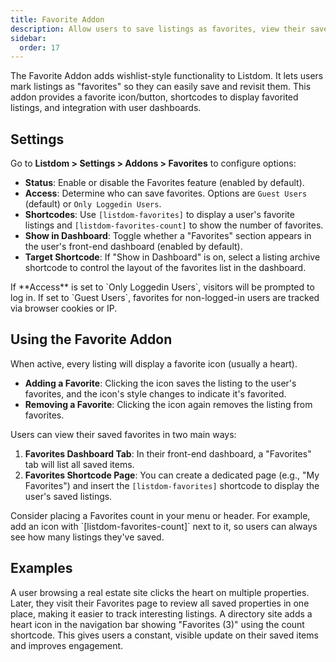 ```yaml
---
title: Favorite Addon
description: Allow users to save listings as favorites, view their saved listings, and display favorite counts.
sidebar:
  order: 17
---
```


The Favorite Addon <Badge text="Pro" /> adds wishlist-style functionality to Listdom. It lets users mark listings as "favorites" so they can easily save and revisit them. This addon provides a favorite icon/button, shortcodes to display favorited listings, and integration with user dashboards.

## Settings
Go to **Listdom > Settings > Addons > Favorites** to configure options:

- **Status**: Enable or disable the Favorites feature (enabled by default).
- **Access**: Determine who can save favorites. Options are `Guest Users` (default) or `Only Loggedin Users`.
- **Shortcodes**: Use `[listdom-favorites]` to display a user's favorite listings and `[listdom-favorites-count]` to show the number of favorites.
- **Show in Dashboard**: Toggle whether a "Favorites" section appears in the user's front-end dashboard (enabled by default).
- **Target Shortcode**: If "Show in Dashboard" is on, select a listing archive shortcode to control the layout of the favorites list in the dashboard.

<Aside type="note">
If **Access** is set to `Only Loggedin Users`, visitors will be prompted to log in. If set to `Guest Users`, favorites for non-logged-in users are tracked via browser cookies or IP.
</Aside>

## Using the Favorite Addon
When active, every listing will display a favorite icon (usually a heart).

- **Adding a Favorite**: Clicking the icon saves the listing to the user's favorites, and the icon's style changes to indicate it's favorited.
- **Removing a Favorite**: Clicking the icon again removes the listing from favorites.

Users can view their saved favorites in two main ways:
1.  **Favorites Dashboard Tab**: In their front-end dashboard, a "Favorites" tab will list all saved items.
2.  **Favorites Shortcode Page**: You can create a dedicated page (e.g., "My Favorites") and insert the `[listdom-favorites]` shortcode to display the user's saved listings.

<Aside type="tip">
Consider placing a Favorites count in your menu or header. For example, add an icon with `[listdom-favorites-count]` next to it, so users can always see how many listings they've saved.
</Aside>

## Examples
<CardGrid>
  <Card title="Personal Wishlist">
    A user browsing a real estate site clicks the heart on multiple properties. Later, they visit their Favorites page to review all saved properties in one place, making it easier to track interesting listings.
  </Card>
  <Card title="Favorites Counter in Header">
    A directory site adds a heart icon in the navigation bar showing "Favorites (3)" using the count shortcode. This gives users a constant, visible update on their saved items and improves engagement.
  </Card>
</CardGrid>

<LinkCard title="Listdom Documentation" href="https://api.webilia.com/go/listdom-docs/" />